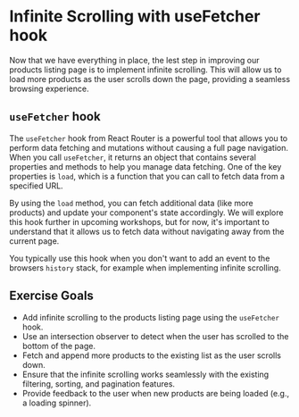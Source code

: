 # Infinite Scrolling with useFetcher hook

Now that we have everything in place, the lest step in improving our products listing page is to implement infinite scrolling.
This will allow us to load more products as the user scrolls down the page, providing a seamless browsing experience.

## `useFetcher` hook
The `useFetcher` hook from React Router is a powerful tool that allows you to perform data fetching and mutations without causing a full page navigation.
When you call `useFetcher`, it returns an object that contains several properties and methods to help you manage data fetching. 
One of the key properties is `load`, which is a function that you can call to fetch data from a specified URL.

By using the `load` method, you can fetch additional data (like more products) and update your component's state accordingly. We will explore this 
hook further in upcoming workshops, but for now, it's important to understand that it allows us to fetch data without navigating away from the current page.

You typically use this hook when you don't want to add an event to the browsers `history` stack, for example when implementing infinite scrolling.

## Exercise Goals

- Add infinite scrolling to the products listing page using the `useFetcher` hook.
- Use an intersection observer to detect when the user has scrolled to the bottom of the page.
- Fetch and append more products to the existing list as the user scrolls down.
- Ensure that the infinite scrolling works seamlessly with the existing filtering, sorting, and pagination features.
- Provide feedback to the user when new products are being loaded (e.g., a loading spinner).